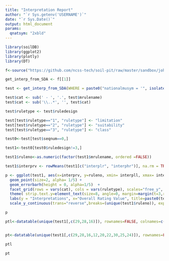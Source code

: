 ---
title: "Interpretation Report"
author: "`r Sys.getenv('USERNAME')`"
date: "`r Sys.Date()`"
output: html_document
params:
  qnatsym: "2xbld"
---

```{r, fig.width=8, fig.height=16, echo=FALSE, message=FALSE, warning=FALSE}
library(soilDB)
library(ggplot2)
library(plotly)
library(DT)

f<-source("https://github.com/ncss-tech/soil-pit/raw/master/sandbox/john/interp_query/get_interp_from_SDA.R")

get_interp_from_SDA <- f[[1]]

test <- get_interp_from_SDA(WHERE = paste0("nationalmusym = '", isolate(input$irinput),"'"))

test$cat <- sub(' - ', '.', test$mrulename)
test$cat <- sub('\\..*', '', test$cat)

test$ruletype <- test$ruledesign

test[test$ruletype=="1", "ruletype"] <- "limitation"
test[test$ruletype=="2", "ruletype"] <- "suitability"
test[test$ruletype=="3", "ruletype"] <- "class"

test0<-test[test$seqnum==0,]

test1<-test0[test0$ruledesign!=3,]

test1$ruleno<-as.numeric(factor(test1$mrulename, ordered =FALSE))

test1$interprv <- rowMeans(test1[c("interplr", "interphr")], na.rm = TRUE)

p <- ggplot(test1, aes(x=interprv, y=ruleno, xmin= interpll, xmax= interphh, color=factor(compname), shape=factor(compname))) + 
  geom_point(size=2, alpha= 1/5) + 
  geom_errorbarh(height = 0, alpha=1/5)  + 
  facet_grid(rows = vars(cat), cols = vars(ruletype), scales="free_y", space = "free_y") + 
  theme( strip.text.y=element_text(size=8, angle=0, margin=margin(t=3,r=3,b=3,l=3)),legend.position="top") + 
  labs(y = "Interpretations", x="Overall Rating Value", title=paste0(test$muname," - ", test$nationalmusym), color="Component Name", shape="Component Name") + 
  scale_y_continuous(trans="reverse",breaks=(unique(test1$ruleno)), expand = expand_scale(add = 0.5))

p

ptl<-datatable(unique(test1[,c(29,28,16)]), rownames=FALSE, colnames=c("Rule Number","Rule Type","Rule Name"))


pt<-datatable(unique(test1[,c(29,28,16,12,20,22,30,25,24)]), rownames=FALSE, colnames=c("Rule Number","Rule Type","Rule Name","Component", "Low", "Low RV", "Mid RV", "High RV", "High"))

ptl

pt
```
